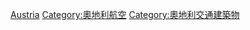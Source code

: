 {{Commonscat|Airports in Austria}}

[[Category:歐洲各國機場|Austria]]
[[Category:奧地利航空|Category:奧地利航空]]
[[Category:奧地利交通建築物|Category:奧地利交通建築物]]
